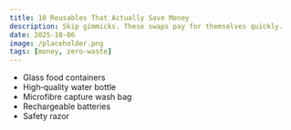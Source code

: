 ```yaml
---
title: 10 Reusables That Actually Save Money
description: Skip gimmicks. These swaps pay for themselves quickly.
date: 2025-10-06
image: /placeholder.png
tags: [money, zero-waste]
---
```


- Glass food containers
- High‑quality water bottle
- Microfibre capture wash bag
- Rechargeable batteries
- Safety razor
